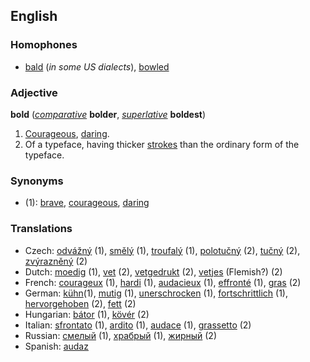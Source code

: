 ==English==

===Homophones===
*[[bald]] (''in some US dialects''), [[bowl]]ed

===Adjective===
'''bold''' (''[[comparative]]'' '''bolder''', ''[[superlative]]'' '''boldest''')

#[[Courageous]], [[daring]].
#Of a typeface, having thicker [[stroke]]s than the ordinary form of the typeface.

===Synonyms===
*(1): [[brave]], [[courageous]], [[daring]]

===Translations===
*Czech: [[:cs:odvážný|odvážný]] (1), [[:cs:smělý|smělý]] (1), [[:cs:troufalý|troufalý]] (1), [[:cs:polotučný|polotučný]] (2), [[:cs:tučný|tučný]] (2), [[:cs:zvýrazněný|zvýrazněný]] (2)
*Dutch: [[moedig]] (1), [[vet]] (2), [[vetgedrukt]] (2), [[vetjes]] (Flemish?) (2)
*French: [[courageux]] (1), [[hardi]] (1), [[audacieux]] (1), [[effronté]] (1), [[gras]] (2)
*German: [[kühn]](1), [[mutig]] (1), [[unerschrocken]] (1), [[fortschrittlich]] (1), [[hervorgehoben]] (2), [[fett]] (2)
*Hungarian: [[bátor]] (1), [[kövér]] (2)
*Italian: [[sfrontato]] (1), [[ardito]] (1), [[audace]] (1), [[grassetto]] (2)
*Russian: [[смелый]] (1), [[храбрый]] (1), [[жирный]] (2)
*Spanish: [[audaz]]